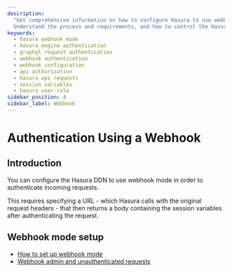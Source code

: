 ```yaml
---
description:
  "Get comprehensive information on how to configure Hasura to use webhook mode to authenticate incoming requests.
  Understand the process and requirements, and how to control the Hasura Engine's response to user authentication."
keywords:
  - hasura webhook mode
  - hasura engine authentication
  - graphql request authentication
  - webhook authentication
  - webhook configuration
  - api authorization
  - hasura api requests
  - session variables
  - hasura user-role
sidebar_position: 4
sidebar_label: Webhook
---
```


# Authentication Using a Webhook

## Introduction

You can configure the Hasura DDN to use webhook mode in order to authenticate incoming requests.

This requires specifying a URL - which Hasura calls with the original request headers - that then returns a body
containing the session variables after authenticating the request.

## Webhook mode setup

- [How to set up webhook mode](/auth/webhook/webhook-mode.mdx)
- [Webhook admin and unauthenticated requests](/auth/webhook/tutorials/special-roles.mdx)
